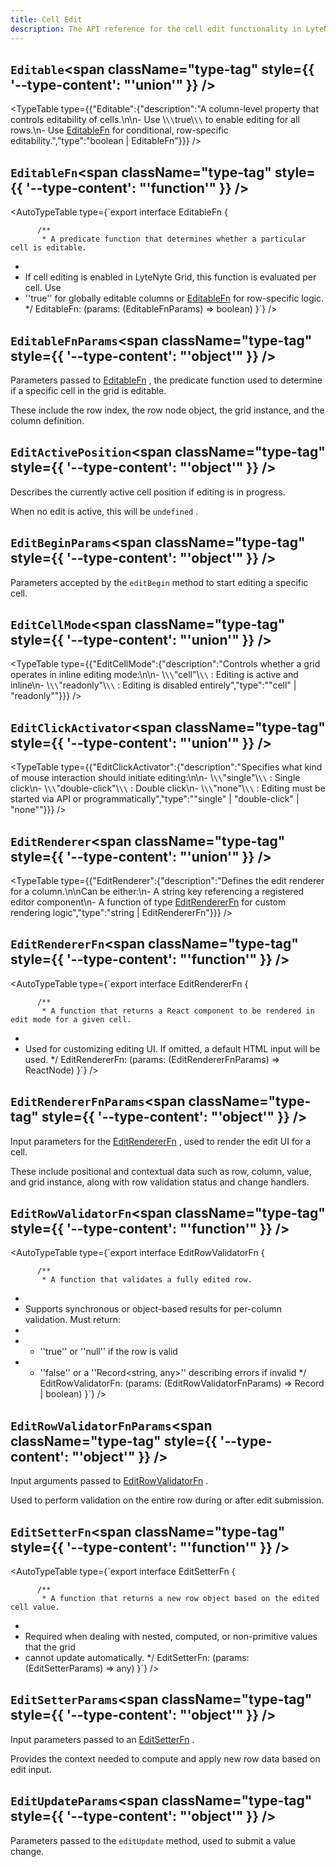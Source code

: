 ```yaml
---
title: Cell Edit
description: The API reference for the cell edit functionality in LyteNyte Grid.
---
```

## `Editable`<span className="type-tag" style={{ '--type-content': "'union'" }} />

<TypeTable type={{"Editable":{"description":"A column-level property that controls editability of cells.\n\n- Use  \\`\\`true\\`\\`  to enable editing for all rows.\n- Use  [EditableFn](/docs/reference/cell-edit#EditableFn)  for conditional, row-specific editability.","type":"boolean | EditableFn"}}} />

## `EditableFn`<span className="type-tag" style={{ '--type-content': "'function'" }} />

<AutoTypeTable type={`export interface EditableFn {

          /** 
           * A predicate function that determines whether a particular cell is editable.
 * 
 * If cell editing is enabled in LyteNyte Grid, this function is evaluated per cell. Use
 *  ''true''  for globally editable columns or  [EditableFn](/docs/reference/cell-edit#EditableFn)  for row-specific logic.
           */
          EditableFn: (params: (EditableFnParams) => boolean)
          }`} />

## `EditableFnParams`<span className="type-tag" style={{ '--type-content': "'object'" }} />

Parameters passed to  [EditableFn](/docs/reference/cell-edit#EditableFn) , the predicate function used to determine
if a specific cell in the grid is editable.

These include the row index, the row node object, the grid instance, and the column
definition.
<AutoTypeTable path="../packages/commercial-lytenyte-pro/src/+types.ts" name="EditableFnParams" />

## `EditActivePosition`<span className="type-tag" style={{ '--type-content': "'object'" }} />

Describes the currently active cell position if editing is in progress.

When no edit is active, this will be  ``undefined`` .
<AutoTypeTable path="../packages/commercial-lytenyte-pro/src/+types.ts" name="EditActivePosition" />

## `EditBeginParams`<span className="type-tag" style={{ '--type-content': "'object'" }} />

Parameters accepted by the  ``editBegin``  method to start editing a specific cell.
<AutoTypeTable path="../packages/commercial-lytenyte-pro/src/+types.ts" name="EditBeginParams" />

## `EditCellMode`<span className="type-tag" style={{ '--type-content': "'union'" }} />

<TypeTable type={{"EditCellMode":{"description":"Controls whether a grid operates in inline editing mode:\n\n-  \\`\\`\"cell\"\\`\\` : Editing is active and inline\n-  \\`\\`\"readonly\"\\`\\` : Editing is disabled entirely","type":"\"cell\" | \"readonly\""}}} />

## `EditClickActivator`<span className="type-tag" style={{ '--type-content': "'union'" }} />

<TypeTable type={{"EditClickActivator":{"description":"Specifies what kind of mouse interaction should initiate editing:\n\n-  \\`\\`\"single\"\\`\\` : Single click\n-  \\`\\`\"double-click\"\\`\\` : Double click\n-  \\`\\`\"none\"\\`\\` : Editing must be started via API or programmatically","type":"\"single\" | \"double-click\" | \"none\""}}} />

## `EditRenderer`<span className="type-tag" style={{ '--type-content': "'union'" }} />

<TypeTable type={{"EditRenderer":{"description":"Defines the edit renderer for a column.\n\nCan be either:\n- A string key referencing a registered editor component\n- A function of type  [EditRendererFn](/docs/reference/cell-edit#EditRendererFn)  for custom rendering logic","type":"string | EditRendererFn"}}} />

## `EditRendererFn`<span className="type-tag" style={{ '--type-content': "'function'" }} />

<AutoTypeTable type={`export interface EditRendererFn {

          /** 
           * A function that returns a React component to be rendered in edit mode for a given cell.
 * 
 * Used for customizing editing UI. If omitted, a default HTML input will be used.
           */
          EditRendererFn: (params: (EditRendererFnParams) => ReactNode)
          }`} />

## `EditRendererFnParams`<span className="type-tag" style={{ '--type-content': "'object'" }} />

Input parameters for the  [EditRendererFn](/docs/reference/cell-edit#EditRendererFn) , used to render the edit UI for a cell.

These include positional and contextual data such as row, column, value, and grid
instance, along with row validation status and change handlers.
<AutoTypeTable path="../packages/commercial-lytenyte-pro/src/+types.ts" name="EditRendererFnParams" />

## `EditRowValidatorFn`<span className="type-tag" style={{ '--type-content': "'function'" }} />

<AutoTypeTable type={`export interface EditRowValidatorFn {

          /** 
           * A function that validates a fully edited row.
 * 
 * Supports synchronous or object-based results for per-column validation. Must return:
 * 
 * -  ''true''  or  ''null''  if the row is valid
 * -  ''false''  or a  ''Record<string, any>''  describing errors if invalid
           */
          EditRowValidatorFn: (params: (EditRowValidatorFnParams) => Record | boolean)
          }`} />

## `EditRowValidatorFnParams`<span className="type-tag" style={{ '--type-content': "'object'" }} />

Input arguments passed to  [EditRowValidatorFn](/docs/reference/cell-edit#EditRowValidatorFn) .

Used to perform validation on the entire row during or after edit submission.
<AutoTypeTable path="../packages/commercial-lytenyte-pro/src/+types.ts" name="EditRowValidatorFnParams" />

## `EditSetterFn`<span className="type-tag" style={{ '--type-content': "'function'" }} />

<AutoTypeTable type={`export interface EditSetterFn {

          /** 
           * A function that returns a new row object based on the edited cell value.
 * 
 * Required when dealing with nested, computed, or non-primitive values that the grid
 * cannot update automatically.
           */
          EditSetterFn: (params: (EditSetterParams) => any)
          }`} />

## `EditSetterParams`<span className="type-tag" style={{ '--type-content': "'object'" }} />

Input parameters passed to an  [EditSetterFn](/docs/reference/cell-edit#EditSetterFn) .

Provides the context needed to compute and apply new row data based on edit input.
<AutoTypeTable path="../packages/commercial-lytenyte-pro/src/+types.ts" name="EditSetterParams" />

## `EditUpdateParams`<span className="type-tag" style={{ '--type-content': "'object'" }} />

Parameters passed to the  ``editUpdate``  method, used to submit a value change.
<AutoTypeTable path="../packages/commercial-lytenyte-pro/src/+types.ts" name="EditUpdateParams" />
